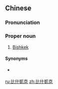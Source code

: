 {{also|比什凯克}}
==Chinese==
{{zh-forms|s=比什凯克|gloss=-}}

===Pronunciation===
{{zh-pron
|m=Bǐshíkǎikè
|c=bei2 sap6 hoi2 hak1
|mn=qz:Pí-si̍p-khái-khiak/xm,zz:Pí-si̍p-khái-khek
|cat=pn
}}

===Proper noun===
{{zh-proper noun}}

# {{lb|zh|Mainland China}} [[Bishkek]] {{gloss|capital city of [[Kyrgyzstan]]}}

====Synonyms====
* {{qualifier|Taiwan}} {{zh-l|比斯凱克}}

{{zh-cat|Capital cities}}

[[ru:比什凱克]]
[[zh:比什凱克]]